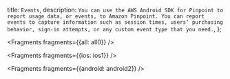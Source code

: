   title: `Events`,
  description: `You can use the AWS Android SDK for Pinpoint to report usage data, or events, to Amazon Pinpoint. You can report events to capture information such as session times, users’ purchasing behavior, sign-in attempts, or any custom event type that you need.`,
};


<Fragments fragments={{all: all0}} />


<Fragments fragments={{ios: ios1}} />


<Fragments fragments={{android: android2}} />
